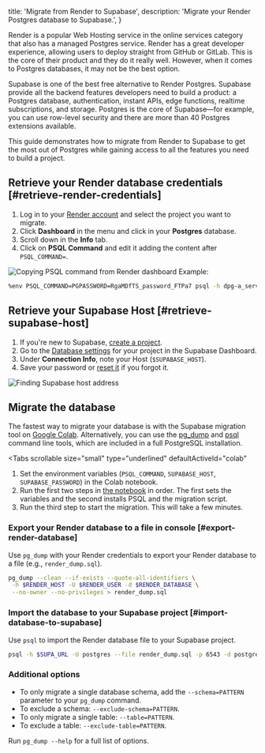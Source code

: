 
  title: 'Migrate from Render to Supabase',
  description: 'Migrate your Render Postgres database to Supabase.',
}

Render is a popular Web Hosting service in the online services category that also has a managed Postgres service. Render has a great developer experience, allowing users to deploy straight from GitHub or GitLab. This is the core of their product and they do it really well. However, when it comes to Postgres databases, it may not be the best option.

Supabase is one of the best free alternative to Render Postgres. Supabase provide all the backend features developers need to build a product: a Postgres database, authentication, instant APIs, edge functions, realtime subscriptions, and storage. Postgres is the core of Supabase—for example, you can use row-level security and there are more than 40 Postgres extensions available.

This guide demonstrates how to migrate from Render to Supabase to get the most out of Postgres while gaining access to all the features you need to build a project.

## Retrieve your Render database credentials [#retrieve-render-credentials]

1. Log in to your [Render account](https://render.com) and select the project you want to migrate.
1. Click **Dashboard** in the menu and click in your **Postgres** database.
1. Scroll down in the **Info** tab.
1. Click on **PSQL Command** and edit it adding the content after `PSQL_COMMAND=`.

![Copying PSQL command from Render dashboard](/docs/img/guides/resources/migrating-to-supabase/render/render_dashboard.png)
Example:

```bash
%env PSQL_COMMAND=PGPASSWORD=RgaMDfTS_password_FTPa7 psql -h dpg-a_server_in.oregon-postgres.render.com -U my_db_pxl0_user my_db_pxl0
```

## Retrieve your Supabase Host [#retrieve-supabase-host]

1. If you're new to Supabase, [create a project](https://app.supabase.com).
1. Go to the [Database settings](https://app.supabase.com/project/_/settings/database) for your project in the Supabase Dashboard.
1. Under **Connection Info**, note your Host (`$SUPABASE_HOST`).
1. Save your password or [reset it](https://app.supabase.com/project/_/settings/database) if you forgot it.

![Finding Supabase host address](/docs/img/guides/resources/migrating-to-supabase/render/supabase_dashboard.png)

## Migrate the database

The fastest way to migrate your database is with the Supabase migration tool on [Google Colab](https://colab.research.google.com/github/mansueli/Supa-Migrate/blob/main/Migrate_Postgres_Supabase.ipynb). Alternatively, you can use the [pg_dump](https://www.postgresql.org/docs/current/app-pgdump.html) and [psql](https://www.postgresql.org/docs/current/app-psql.html) command line tools, which are included in a full PostgreSQL installation.

<Tabs
  scrollable
  size="small"
  type="underlined"
  defaultActiveId="colab"
>
<TabPanel id="colab" label="Migrate using Colab">

1. Set the environment variables (`PSQL_COMMAND`, `SUPABASE_HOST`, `SUPABASE_PASSWORD`) in the Colab notebook.
1. Run the first two steps in [the notebook](https://colab.research.google.com/github/mansueli/Supa-Migrate/blob/main/Migrate_Postgres_Supabase.ipynb) in order. The first sets the variables and the second installs PSQL and the migration script.
1. Run the third step to start the migration. This will take a few minutes.

</TabPanel>
<TabPanel id="cli" label="Migrate using CLI tools">

### Export your Render database to a file in console [#export-render-database]

Use `pg_dump` with your Render credentials to export your Render database to a file (e.g., `render_dump.sql`).

```bash
pg_dump --clean --if-exists --quote-all-identifiers \
 -h $RENDER_HOST -U $RENDER_USER -d $RENDER_DATABASE \
 --no-owner --no-privileges > render_dump.sql
```

### Import the database to your Supabase project [#import-database-to-supabase]

Use `psql` to import the Render database file to your Supabase project.

```bash
psql -h $SUPA_URL -U postgres --file render_dump.sql -p 6543 -d postgres
```

### Additional options

- To only migrate a single database schema, add the `--schema=PATTERN` parameter to your `pg_dump` command.
- To exclude a schema: `--exclude-schema=PATTERN`.
- To only migrate a single table: `--table=PATTERN`.
- To exclude a table: `--exclude-table=PATTERN`.

Run `pg_dump --help` for a full list of options.

</TabPanel>
</Tabs>


